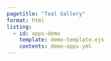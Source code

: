 ```yaml
---
pagetitle: "Teal Gallery"
format: html
listing:
  - id: apps-demo
    template: demo-template.ejs
    contents: demo-apps.yml
---
```



::: {#apps-demo .column-page}
:::

